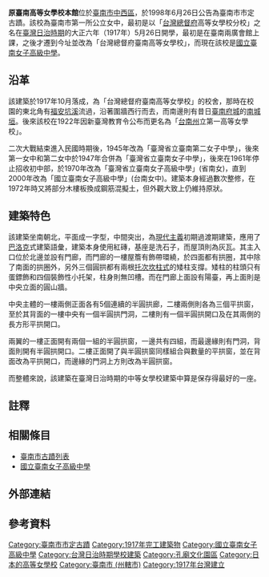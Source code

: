 {{tw monument
|name=原臺南高等女學校本館
|formername=台南高等女學校本館
|image=原台南高等女學校本館.JPG
|imagename=本館正面
|othername=自強樓、紅樓
|formalname=
|level=直轄市定古蹟
|class=日治建築
|time={{JPN}}大正六年（1917年）
|location={{ROC}}<br/>臺南市中西區大埔街97號
|open=
|cost=
|website=[http://www.tngs.tn.edu.tw/tngs/ www.tngs.tn.edu.tw]
|reg_url=https://nchdb.boch.gov.tw/assets/overview/monument/19980626000009
}}
'''原臺南高等女學校本館'''位於[[臺南市|臺南市]][[中西區_(臺灣)|中西區]]，於1998年6月26日公告為臺南市市定古蹟{{r|文}}。該校為臺南市第一所公立女中{{r|遠}}，最初是以「[[台灣總督府|台灣總督府]]高等女學校分校」之名{{r|王}}在[[臺灣日治時期|臺灣日治時期]]的大正六年（1917年）5月26日開學{{r|范}}，最初是在臺南兩廣會館上課，之後才遷到今址並改為「台灣總督府臺南高等女學校」{{r|傅}}，而現在該校是[[國立臺南女子高級中學|國立臺南女子高級中學]]。

== 沿革 ==
該建築於1917年10月落成{{r|王}}，為「台灣總督府臺南高等女學校」的校舍{{r|傅}}，那時在校園的東北角有[[福安坑溪|福安坑溪]]流過，沿著圍牆西行而去，而南邊則有昔日[[臺灣府城|臺南府城]]的[[臺灣府城城垣殘蹟|南城垣]]{{r|王}}。後來該校在1922年因新臺灣教育令公布而更名為「[[台南州|台南州]]立第一高等女學校」{{r|傅}}{{NoteTag|1=台南州立第二高等女學校則是由在1921年4月{{r|范}}成立的「台南州立台南女子高等普通學校」更名而來{{r|南}}，而台南州立第二高等女學校在戰後一度改為「臺灣省立臺南第一女子中學」，但不久兩校便合併了{{r|南}}。}}。

二次大戰結束進入民國時期後，1945年改為「臺灣省立臺南第二女子中學」{{r|南}}，後來第一女中和第二女中於1947年合併為「臺灣省立臺南女子中學」{{r|南}}，後來在1961年停止招收初中部{{r|南}}，於1970年改為「臺灣省立臺南女子高級中學」(省南女){{r|傅}}，直到2000年改為「國立臺南女子高級中學」(台南女中){{r|王}}。建築本身經過數次整修，在1972年時又將部分木樓板換成鋼筋混擬土，但外觀大致上仍維持原狀{{r|傅}}。

== 建築特色 ==
該建築坐南朝北，平面成一字型，中間突出{{r|傅}}，為[[現代主義|現代主義]]初期過渡期建築，應用了[[巴洛克|巴洛克]]式建築語彙{{r|王}}，建築本身使用紅磚，基座是洗石子，而屋頂則為灰瓦。其主入口位於北邊並設有門廊，而門廊的一樓屋簷有飾帶環繞，於四面都有拱圈，其中除了南面的拱圈外，另外三個圓拱都有兩根[[托次坎柱式|托次坎柱式]]{{r|王}}的矮柱支撐{{r|傅}}。矮柱的柱頭只有蛋鏢飾和四個裝飾性小托架，柱身則無凹槽{{r|傅}}。而在門廊上面設有陽臺，再上面則是中央立面的圓山牆{{r|傅}}。

中央主體的一樓兩側正面各有5個連續的半圓拱廊，二樓兩側則各為三個平拱窗{{r|范}}，至於其背面的一樓中央有一個半圓拱門洞，二樓則有一個半圓拱開口及在其兩側的長方形平拱開口{{r|范}}。

兩翼的一樓正面開有兩個一組的半圓拱窗，一邊共有四組，而最邊緣則有門洞，背面則開有半圓拱開口{{r|王}}{{r|范}}。二樓正面開了與半圓拱窗同樣組合與數量的平拱窗，並在背面改為平拱開口，而邊緣的門洞上方則改為半圓拱窗{{r|王}}{{r|范}}。

而整體來說，該建築在臺灣日治時期的中等女學校建築中算是保存得最好的一座{{r|傅}}。

== 註釋 ==
<div class="references-small">
{{NoteFoot}}
</div>

== 相關條目 ==
*[[臺南市古蹟列表|臺南市古蹟列表]]
*[[國立臺南女子高級中學|國立臺南女子高級中學]]

== 外部連結 ==

== 參考資料 ==
{{reflist|refs=
<ref name="王">{{cite book|author=王浩一 |title=黑瓦與老樹 |publisher=心靈工坊文化 |location=台北市 |isbn=978-986-80248-3-0 |pages=220－223頁|date=2010年8月}}</ref>
<ref name="傅">{{cite book|author=傅朝卿 |title=台南市古蹟與歷史建築總覽 |publisher=台灣建築與文化資產出版社 |location=台南市 |isbn=957-30880-4-5 |pages=238、239頁|date=2001年11月}}</ref>
<ref name="遠">{{cite book|author=遠流台灣館 |title=台南歷史深度旅遊 |date=2003-02-01 |publisher=遠流出版社 |location=台北市 |isbn=957-30880-4-5 |pages=176頁}}</ref>
<ref name="范">{{cite book|author=范勝雄 |title=府城叢談 (4) |date=1988-07-01 |publisher=臺南市政府 |isbn=957-02-2143-7 |pages=86、87頁}}</ref>
<ref name="文">[https://nchdb.boch.gov.tw/assets/advanceSearch/monument/19980626000009 原臺南高等女學校本館] {{Wayback|url=https://nchdb.boch.gov.tw/assets/advanceSearch/monument/19980626000009 |date=20190115182236 }}.文化部文化資產局</ref>
<ref name="南">{{Cite web |url=http://www.tngs.tn.edu.tw/Introduction/TW_A4/C01.pdf |title=南女校史 |accessdate=2010-08-18 |archive-date=2013-02-28 |archive-url=https://web.archive.org/web/20130228202604/http://www.tngs.tn.edu.tw/Introduction/TW_A4/C01.pdf |dead-url=yes }}</ref>
}}
{{臺南市古蹟}}
{{台灣直轄市定古蹟}}
[[Category:臺南市市定古蹟|Category:臺南市市定古蹟]]
[[Category:1917年完工建築物|Category:1917年完工建築物]]
[[Category:國立臺南女子高級中學|Category:國立臺南女子高級中學]]
[[Category:台灣日治時期學校建築|Category:台灣日治時期學校建築]]
[[Category:孔廟文化園區|Category:孔廟文化園區]]
[[Category:日本的高等女學校|Category:日本的高等女學校]]
[[Category:臺南市_(州轄市)|Category:臺南市 (州轄市)]]
[[Category:1917年台灣建立|Category:1917年台灣建立]]